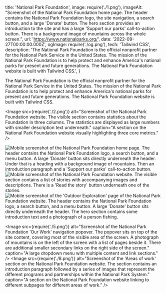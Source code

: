   title: 'National Park Foundation',
  image: require('./1.png'),
  imageAlt: "Screenshot of the National Park Foundation home page. The header contains the National Park Foundation logo, the site navigation, a search button, and a large 'Donate' button. The hero section provides an introduction to the site and has a large 'Support our parks' call-to-action button. There is a background image of mountains across the whole screen.",
  url: 'https://www.nationalparks.org/',
  date: '2022-09-27T00:00:00.000Z',
  ogImage: require('./og.png'),
  tech: 'Tailwind CSS',
  description: 'The National Park Foundation is the official nonprofit partner for the National Park Service in the United States. The mission of the National Park Foundation is to help protect and enhance America\'s national parks for present and future generations. The National Park Foundation website is built with Tailwind CSS.',
}

<Intro title="The official nonprofit partner of the National Park Service.">

The National Park Foundation is the official nonprofit partner for the National Park Service in the United States. The mission of the National Park Foundation is to help protect and enhance America's national parks for present and future generations. The National Park Foundation website is built with Tailwind CSS.

</Intro>

<Image src={require('./2.png')} alt="Screenshot of the National Park Foundation website. The visible section contains statistics about the Foundation in three columns. The statistics are displayed as large numbers with smaller description text underneath." caption="A section on the National Park Foundation website visually highlighting three core metrics." />

<Mobile caption="The National Park Foundation website experience on mobile devices.">
  <Image src={require('./7.png')} alt="Mobile screenshot of the National Park Foundation home page. The header contains the National Park Foundation logo, a search button, and a menu button. A large 'Donate' button sits directly underneath the header. Under that is a heading with a background image of mountains. Then an introduction paragraph and a 'Support our parks' call-to-action button." />
  <Image src={require('./6.png')} alt="Mobile screenshot of the National Park Foundation website. The visible section contains a list of stories with accompanying images and descriptions. There is a 'Read the story' button underneath one of the stories." />
  <Image src={require('./4.png')} alt="Mobile screenshot of the 'Outdoor Exploration' page of the National Park Foundation website. The header contains the National Park Foundation logo, a search button, and a menu button. A large 'Donate' button sits directly underneath the header. The hero section contains some introduction text and a photograph of a person fishing." />
</Mobile>

<Image src={require('./5.png')} alt="Screenshot of the National Park Foundation 'Our Work' navigation popover. The popover sits on top of the site content, covering most of the visible area of the screen. A photograph of mountains is on the left of the screen with a list of pages beside it. There are additional smaller secondary links on the right side of the screen." caption="A large dropdown menu with multiple content and link sections." />
<Image src={require('./8.png')} alt="Screenshot of the 'Areas of work' section on the National Park Foundation website. The section contains an introduction paragraph followed by a series of images that represent the different programs and partnerships within the National Park System." caption="A section on the National Park Foundation website linking to different subpages for different areas of work." />

